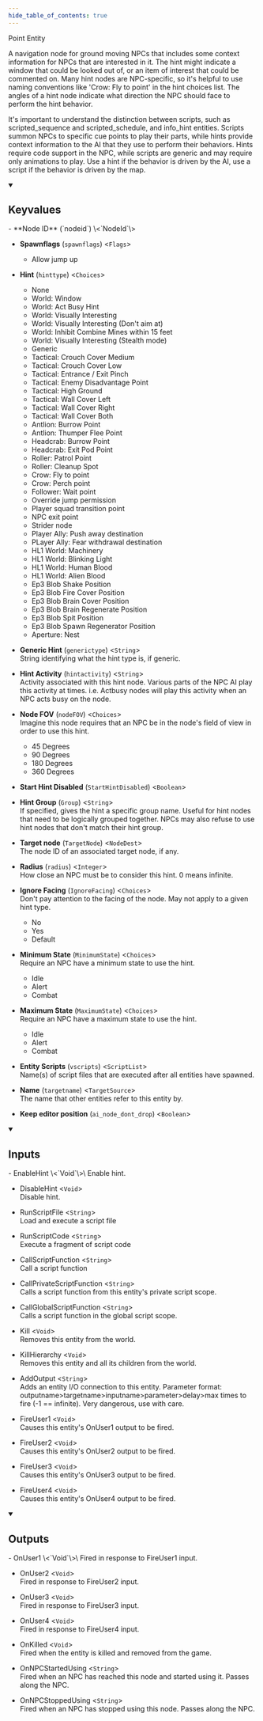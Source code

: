 ```yaml
---
hide_table_of_contents: true
---
```


Point Entity

A navigation node for ground moving NPCs that includes some context information for NPCs that are interested in it. The hint might indicate a window that could be looked out of, or an item of interest that could be commented on. Many hint nodes are NPC-specific, so it's helpful to use naming conventions like 'Crow: Fly to point' in the hint choices list. The angles of a hint node indicate what direction the NPC should face to perform the hint behavior.

It's important to understand the distinction between scripts, such as scripted_sequence and scripted_schedule, and info_hint entities. Scripts summon NPCs to specific cue points to play their parts, while hints provide context information to the AI that they use to perform their behaviors. Hints require code support in the NPC, while scripts are generic and may require only animations to play. Use a hint if the behavior is driven by the AI, use a script if the behavior is driven by the map.

<details open>
<summary><h2>Keyvalues</h2></summary>
- **Node ID** (`nodeid`) \<`NodeId`\>

- **Spawnflags** (`spawnflags`) \<`Flags`\>
  - Allow jump up 


- **Hint** (`hinttype`) \<`Choices`\>
  - None 
  - World: Window 
  - World: Act Busy Hint 
  - World: Visually Interesting 
  - World: Visually Interesting (Don't aim at) 
  - World: Inhibit Combine Mines within 15 feet 
  - World: Visually Interesting (Stealth mode) 
  - Generic 
  - Tactical: Crouch Cover Medium 
  - Tactical: Crouch Cover Low 
  - Tactical: Entrance / Exit Pinch 
  - Tactical: Enemy Disadvantage Point 
  - Tactical: High Ground 
  - Tactical: Wall Cover Left 
  - Tactical: Wall Cover Right 
  - Tactical: Wall Cover Both 
  - Antlion: Burrow Point 
  - Antlion: Thumper Flee Point 
  - Headcrab: Burrow Point 
  - Headcrab: Exit Pod Point 
  - Roller: Patrol Point 
  - Roller: Cleanup Spot 
  - Crow: Fly to point 
  - Crow: Perch point 
  - Follower: Wait point 
  - Override jump permission 
  - Player squad transition point 
  - NPC exit point 
  - Strider node 
  - Player Ally: Push away destination 
  - PLayer Ally: Fear withdrawal destination 
  - HL1 World: Machinery 
  - HL1 World: Blinking Light 
  - HL1 World: Human Blood 
  - HL1 World: Alien Blood 
  - Ep3 Blob Shake Position 
  - Ep3 Blob Fire Cover Position 
  - Ep3 Blob Brain Cover Position 
  - Ep3 Blob Brain Regenerate Position 
  - Ep3 Blob Spit Position 
  - Ep3 Blob Spawn Regenerator Position 
  - Aperture: Nest 


- **Generic Hint** (`generictype`) \<`String`\>\
String identifying what the hint type is, if generic.

- **Hint Activity** (`hintactivity`) \<`String`\>\
Activity associated with this hint node. Various parts of the NPC AI play this activity at times. i.e. Actbusy nodes will play this activity when an NPC acts busy on the node.

- **Node FOV** (`nodeFOV`) \<`Choices`\>\
Imagine this node requires that an NPC be in the node's field of view in order to use this hint.
  - 45 Degrees 
  - 90 Degrees 
  - 180 Degrees 
  - 360 Degrees 


- **Start Hint Disabled** (`StartHintDisabled`) \<`Boolean`\>

- **Hint Group** (`Group`) \<`String`\>\
If specified, gives the hint a specific group name.  Useful for hint nodes that need to be logically grouped together. NPCs may also refuse to use hint nodes that don't match their hint group.

- **Target node** (`TargetNode`) \<`NodeDest`\>\
The node ID of an associated target node, if any.

- **Radius** (`radius`) \<`Integer`\>\
How close an NPC must be to consider this hint. 0 means infinite.

- **Ignore Facing** (`IgnoreFacing`) \<`Choices`\>\
Don't pay attention to the facing of the node. May not apply to a given hint type.
  - No 
  - Yes 
  - Default 


- **Minimum State** (`MinimumState`) \<`Choices`\>\
Require an NPC have a minimum state to use the hint.
  - Idle 
  - Alert 
  - Combat 


- **Maximum State** (`MaximumState`) \<`Choices`\>\
Require an NPC have a maximum state to use the hint.
  - Idle 
  - Alert 
  - Combat 


- **Entity Scripts** (`vscripts`) \<`ScriptList`\>\
Name(s) of script files that are executed after all entities have spawned.

- **Name** (`targetname`) \<`TargetSource`\>\
The name that other entities refer to this entity by.

- **Keep editor position** (`ai_node_dont_drop`) \<`Boolean`\>


 </details>
<details open>
<summary><h2>Inputs</h2></summary>
- EnableHint \<`Void`\>\
Enable hint.

- DisableHint \<`Void`\>\
Disable hint.

- RunScriptFile \<`String`\>\
Load and execute a script file

- RunScriptCode \<`String`\>\
Execute a fragment of script code

- CallScriptFunction \<`String`\>\
Call a script function

- CallPrivateScriptFunction \<`String`\>\
Calls a script function from this entity's private script scope.

- CallGlobalScriptFunction \<`String`\>\
Calls a script function in the global script scope.

- Kill \<`Void`\>\
Removes this entity from the world.

- KillHierarchy \<`Void`\>\
Removes this entity and all its children from the world.

- AddOutput \<`String`\>\
Adds an entity I/O connection to this entity. Parameter format: outputname&gt;targetname>inputname&gt;parameter&gt;delay&gt;max times to fire (-1 == infinite). Very dangerous, use with care.

- FireUser1 \<`Void`\>\
Causes this entity's OnUser1 output to be fired.

- FireUser2 \<`Void`\>\
Causes this entity's OnUser2 output to be fired.

- FireUser3 \<`Void`\>\
Causes this entity's OnUser3 output to be fired.

- FireUser4 \<`Void`\>\
Causes this entity's OnUser4 output to be fired.


 </details>
<details open>
<summary><h2>Outputs</h2></summary>
- OnUser1 \<`Void`\>\
Fired in response to FireUser1 input.

- OnUser2 \<`Void`\>\
Fired in response to FireUser2 input.

- OnUser3 \<`Void`\>\
Fired in response to FireUser3 input.

- OnUser4 \<`Void`\>\
Fired in response to FireUser4 input.

- OnKilled \<`Void`\>\
Fired when the entity is killed and removed from the game.

- OnNPCStartedUsing \<`String`\>\
Fired when an NPC has reached this node and started using it. Passes along the NPC.

- OnNPCStoppedUsing \<`String`\>\
Fired when an NPC has stopped using this node. Passes along the NPC.


 </details>